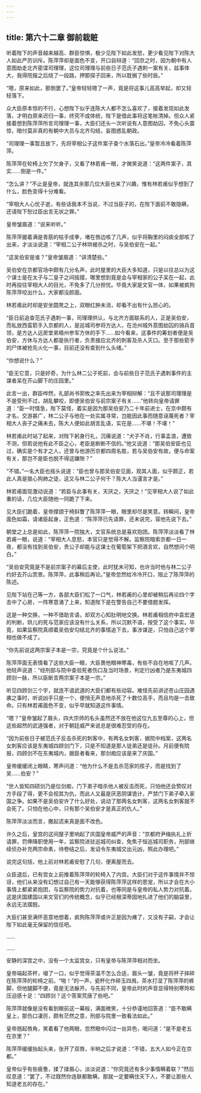 ```yaml
---
---
---
```

title: 第六十二章 御前栽赃
---




听着陛下的声音越来越高、群臣惊惧，极少见陛下如此发怒，更少看见陛下对陈大人如此严厉训斥。陈萍萍却是面色不变，开口自辩道：“回京之时，因为朝中有人意图劫走北齐密谍司理理，这位司理理与前些日子范氏子遇刺一案有关，兹事体大，我得院报之后绕了一段路，押那探子回来，所以耽搁了些时辰。”

“嗯，原来如此，那倒罢了。”皇帝轻轻嗯了一声，竟是将这事儿高高举起，却又轻轻落下。

众大臣原本惊的不行，心想陛下似乎连陈大人都不怎么喜欢了，接着发现如此发落，才明白原来迟归一事，终究不成体统，陛下是借此事将这笔帐清掉。但众人紧接着想到陈萍萍所言司理理一事，大臣们还头一次听说有人意图劫囚，不免心头震惊，暗付莫非真的有朝中大员与北齐勾结，妄图惑乱朝政。

“司理理一事暂且放下，先将宰相公子这件案子查个水落石出。”皇帝冷冷看着陈萍萍。

陈萍萍在轮椅上欠了欠身子，又看了林若甫一眼，才微笑说道：“这两件案子，其实……倒是一件。”

“怎么讲？”不止是皇帝，就连其余那几位大臣也来了兴趣，惟有林若甫似乎想到了什么，脸色变得十分难看。

“宰相大人心忧子逝，有些话我本不当说，不过当臣子的，在陛下面前不敢隐瞒，还请陛下恕过臣出言无状之罪。”

皇帝皱眉道：“说来听听。”

陈萍萍握着满是青筋的枯手成拳，堵在唇边咳了几声，似乎将胸里的闷痰全部咳了出来，才淡淡说道：“宰相二公子林珙被杀之时，与吴伯安在一起。”

“这吴伯安是谁？”皇帝皱眉道：“讲清楚些。”

吴伯安在京都官场中颇有几分名声，此时屋里的大臣大多知道，只是以往总以为这个谋士是在太子与二皇子之间摇摆，哪里想到竟是会与宰相家的公子呆在一起，此时再投往宰相大人的目光，不免多了几分担忧。毕竟大家是文官一体，如果被疯狗陈萍萍咬出什么，大家都没颜面。

林若甫此时却是安坐圆凳之上，双眼红肿未消，却看不出有什么担心的。

“臣日前追查范氏子遇刺一事，司理理供认，与北齐方面联系的人，正是吴伯安，而私放西蛮箭手入京都的人，是巡城司参将方达人，在沧州城外意图劫囚的骑兵首领，是方达人远房堂弟梧州参军方休的手下……如今看来，这事件的筹划者便是吴伯安，方休与方达人都是执行者，负责接应北齐的刺客及杀人灭口。至于那些箭手的尸体被抢先火化一事，目前还没有查到什么头绪。”

“你想说什么？”

“臣无它意，只是好奇，为什么林二公子死前，会与前些日子范氏子遇刺事件的主谋者呆在芥山脚下的庄园里。”

此言一出，群臣哗然，礼部尚书郭攸之率先出来为宰相辩解：“且不说那司理理是不是受刑不过，胡乱攀咬，即便吴伯安与前宗案子有关……”他转向皇帝请罪道：“臣一时情急，陛下莫怪，着实是因为那吴伯安乃二十年前进士，在京中颇有才名，交游甚广，林二公子与他在一处实属寻常，岂能因此事而随意诬蔑死者？宰相大人丧子之痛未去，陈大人便如此胡言乱语，实在是……不堪！不堪！”

林若甫此时站了起来，对陛下躬身行礼，沉痛说道：“犬子不肖，行事盂浪，遭致不测，但若说他有此不臣之心，老臣是断断不信的。”他又说道：“那吴伯安臣也见过，确实是个有才之人，还曾与他游历京都四周名胜，若与吴伯安有故，便与命案有关，那岂不是臣也脱不得这嫌隙？”

“不错。”一名大臣也摇头说道：“臣也曾与那吴伯安见面，观其人面，似乎颇正，若此人真是狼心狗肺之徒，这又与林二公子何干？陈大人当谨言才是。”

林若甫面现激动说道：“若臣与此事有关，天厌之，天厌之！”见宰相大人说了如此重的话，几位大臣随他一同跪了下来。

见大臣们跪着，皇帝撑颌于椅斜瞥了陈萍萍一眼，眼里却尽是笑意。转瞬间，皇帝面色如霜，请诸臣起身，正色道：“陈萍萍已先请罪，还未说完，容他先说下去。”

朝堂之上总是如此，陈萍萍一院独大，文官系统总是喜欢抱团。陈萍萍淡淡看了林若甫一眼，说道：“宰相大人息怒，本官只是觉得不解。监察院暗索京都一日一夜，都没有找到吴伯安，贵公子却能与这谋士在葡萄架下把酒言欢，自然想问个明白。”

“吴伯安究竟是不是前宗案子的幕后主使，此时犹未可知，也许当时他与林二公子约好去芥山赏景。陈萍萍，此事稍后再论。”皇帝忽然给冷冷开口，阻止了陈萍萍的陈述。

见陛下站在己等一方，各部大臣们松了一口气，林若甫的心里却被稍后再论四个字击中了心房，一阵寒意涌了上来，知道陛下是在警告自己不要借题发挥。

这是一种交换，一种不借助言语，却双方心知肚明地交换。林若甫相信府中袁宏道的判断，珙儿的死与范家应该没有什么关系，所以沉默不语，按受了这个事实。毕竟，如果监察院真顺着吴伯安勾结北齐的事情追下去，事涉谋逆，只怕自己这个宰相也做不成了。

“你先前说这两宗案子本是一宗，究竟是个什么说法。”

陈萍萍面无表情看了这些大臣一眼，大臣畏他眼神寒毒，有些不自在地咳了几声。他轻声说道：“经刑部与院中查验死者伤口及当时场景，判定行凶者乃是东夷城四顾剑一脉，所以臣断言两宗案子本是一宗。”

听见四顾剑三个宇，就连不谙武道的大臣们都有些动容。难怪先前讲述苍山庄园遇袭之事时，听说凶手只是一个，便悄无声息地杀死了十数位高手，而且均是一击致命。只有林若甫面色不变，似乎早就知道这件事情。

“嗯？”皇帝皱起了眉头，四大宗师的名头虽然还不放在他这位九五至尊的心上，但这些超然的武道强者，对于朝廷威严来说总是很难忍受的存在。

“因为前些日子被范氏子反击杀死的刺客中，有两名女刺客，据院中档案，这两名女刺客应该是东夷城四顾剑门下，只是不知道是那人徒弟还是徒孙。月前便有院报，四顾剑不在东夷城内，据臣者看来，那剑痴应该是来了庆国。”

皇帝缓缓闭上眼睛，寒声问道：“他为什么不是去杀范家的孩子，而是找到了吴……伯安？”

“世人皆知四硕剑乃是位剑痴，门下弟子暗杀他人被反击而死，只怕他还会赞叹对方手段了得，更不会视其为仇，而此人又最是厌恶阴谋诡计，严禁门下弟子牵入家国之争。如果不是吴伯安许了什么好处，说动了那两名女刺客，这两名女刺客就不会死了。只怕在他心中，只有那个吴伯安才是真正的仇人。”

陈萍萍淡淡而言，撒起谎来真是面不改色。

许久之后，皇宫的这间屋子里响起了庆国皇帝威严的声音：“京都府尹梅执礼上折请罪，罚俸降职使用一年，监察院进驻巡城司纠查，免焦子恒巡城司职务，刑部继续侦办补充两宗命素，待卷结之后，发诏令东夷城交出元凶，照此办理吧。”

说完这句括，他上前对林若甫安慰了几句，便离屋而去。

众臣退后，已有宫女上前推着陈萍萍的轮椅入了内宫。大臣们对于这件事情并不惊讶，他们从来没有幻想过自己有一天能够获得陈萍萍这样的恩宠，所以才会在大小事情上都紧紧抱团，与监察院的势力对抗着，也等同是与皇帝的私人势力对抗着。这是庆国建国以来文官们的传统概念，似乎已经根深蒂固地扎进了他们的脑袋里，永远无法摆脱。

大臣们甚至满怀恶意地想着，疯狗陈萍萍或许正是因为瘫了，又没有子嗣，才会让陛下如此毫无保留的信任吧。

……

……

安静的深宫之中，没有一个太监宫女，只有皇帝与陈萍萍相对而坐。

皇帝端起茶杯，啜了一口，似乎觉得茶温不怎么合适，眉头一皱，竟是将杯子摔碎在陈萍萍的轮椅之前。“啪！”的一声，瓷杯化作碎玉四溅，茶水打湿了陈萍萍的裤脚，但他腿脚不便，竟是无法躲开。与先前不同，皇帝此时的声音显得特别寒玲和压迫感十足：“四顾剑？这个答案荒唐了些吧。”

陈萍萍就像是没有看到眼前这一幕般，满面微笑，十分恭谨地回答道：“臣不敢瞒皇上，那伤口凄厉，颇有茫然之意，刑部与院里一致看法如此。”

皇帝翘起唇角，笑着看了他两眼，忽然眼中闪过一丝异色，喝问道：“是不是老五在京里？”

陈萍萍缓缓抬起头来，张开了双唇，半晌之后才说道：“不错，五大人如今正在京都。”

皇帝似乎有些疲惫，揉了揉眉心，淡淡说道：“你究竟还有多少事情瞒着联？”然后叹息道：“罢了，不过既然你连联都敢瞒，那就一定要瞒住天下人，不要让那些人知道老五的存在。”